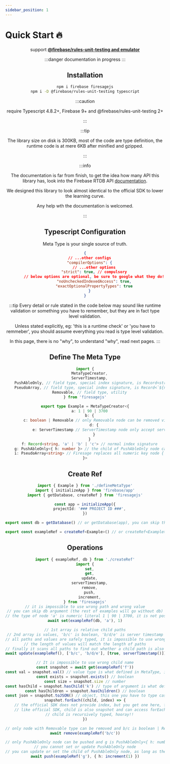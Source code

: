 ```yaml
---
sidebar_position: 1
---
```


# Quick Start 🔥


<Header />

support **[@firebase/rules-unit-testing and emulator](/guides/tests)**

:::danger
documentation in progress
:::

## Installation

```bash
npm i firebase firesagejs
npm i -D @firebase/rules-unit-testing typescript
```

:::caution

require Typescript 4.8.2+, Firebase 9+ and @firebase/rules-unit-testing 2+

:::

:::tip

The library size on disk is 300KB, most of the code are type definition, the runtime code is at mere 6KB after minified and gzipped.

:::

:::info

The documentation is far from finish, to get the idea how many API this library has, look into the Firebase RTDB API [documentation](https://firebase.google.com/docs/reference/js/database).

We designed this library to look almost identical to the official SDK to lower the learning curve.

Any help wth the documentation is welcomed.

:::

## Typescript Configuration

Meta Type is your single source of truth.

```json title='tsconfig.json'
{
	// ...other configs
	"compilerOptions": {
		// ...other options
		"strict": true, // compulsory
		// below options are optional, be sure to google what they do!
		"noUncheckedIndexedAccess": true,
		"exactOptionalPropertyTypes": true
	}
}
```

:::tip
Every detail or rule stated in the code below may sound like runtime validation or something you have to remember, but they are in fact type level validation.

Unless stated explicitly, eg: 'this is a runtime check' or 'you have to remmeber', you should assume everything you read is type level validation.

In this page, there is no "why", to understand "why", read next pages.
:::

## Define The Meta Type

```ts title='defineMetaType.ts'
import {
	MetaTypeCreator,
	ServerTimestamp,
	PushAbleOnly, // field type, special index signature, is Record<string, T> under the hood
	PseudoArray, // field type, special index signature, is Record<`${number}`, T> under the hood
	Removable, // field type, utility
} from 'firesagejs'

export type Example = MetaTypeCreator<{
	a: 1 | 90 | 3700
	b: {
		c: boolean | Removable // only Removable node can be removed via `remove` function.
		d: {
			e: ServerTimestamp // ServerTimestamp node only accept server timestamp and not number.
		}
	}
	f: Record<string, 'a' | 'b' | 'c'> // normal index signature
	g: PushAbleOnly<{ h: number }> // the child of PushAbleOnly node can only be created via `push` function.
	i: PseudoArray<string> // Firesage replaces all numeric key node { 1:'a', 2:'b', 3:'c' } with error message, use PseudoArray instead
}>
```

## Create Ref

```ts
import { Example } from './defineMetaType'
import { initializeApp } from 'firebase/app'
import { getDatabase, createRef } from 'firesagejs'

const app = initializeApp({
	projectId: '### PROJECT ID ###',
})

export const db = getDatabase() // or getDatabase(app), you can skip this

export const exampleRef = createRef<Example>() // or createRef<Example>(db)
```

## Operations

```ts
import { exampleRef, db } from './createRef'
import {
	set,
	get,
	update,
	serverTimestamp,
	remove,
	push,
	increment,
} from 'firesagejs'
// it is impossible to use wrong path and wrong value
// you can skip db argument (the rest of examples will go without db)
// the type of node 'a' is numeric literal 1 | 90 | 3700, it is not possible to use `increment` on it
await set(exampleRef(db, 'a'), 1)

// 1st array is relative child paths
// 2nd array is values, 'b/c' is boolean, 'b/d/e' is server timestamp
// all paths and values are safely typed, it is impossible to use wrong path or match it with wrong value
// the length of values will match the length of paths
// finally it scans all paths to find out whether a child path is also a child of another path (if exist it will throw at runtime).
await update(exampleRef(), ['b/c', 'b/d/e'], [true, serverTimestamp()])

// It is impossible to use wrong child name
const snapshot = await get(exampleRef('f'))
const val = snapshot.val() // value type is what defined in MetaType, in this case it is Record<string, 'a' | 'b' | 'c'> | null
const exists = snapshot.exists() // boolean
const size = snapshot.size // number
const hasChild = snapshot.hasChild('k') // type of argument is what defined in MetaType, in this case it is `string` because 'f' is Record<string, 'a' | 'b' | 'c'>
const hasChildren = snapshot.hasChildren() // boolean
const json = snapshot.toJSON() // object, this one you have to type cast it
snapshot.forEach((child, index) => {
	// the official SDK does not provide index, but you get one here, for free
	// like official SDK, child is also snapshot and can access forEach, val, key, size, exists, child, hasChild, hasChildren, toJSON
	// child is recursively typed, hooray!!
})

// only node with Removable type can be removed and b/c is boolean | Removable
await remove(exampleRef('b/c'))

// only PushAbleOnly node can be pushed and g is PushAbleOnly<{ h: number }>
// you cannot set or update PushAbleOnly node
// you can update or set the child of PushAbleOnly node, as long as the child itself is not PushAbleOnly
await push(exampleRef('g'), { h: increment(1) })
```
